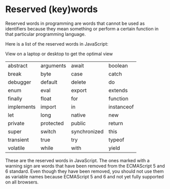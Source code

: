 
# Reserved (key)words

Reserved words in programming are words that cannot be used as identifiers because they mean something or perform a certain function in that particular programming language.

Here is a list of the reserved words in JavaScript:

<Callout type="info">
  View on a laptop or desktop to get the optimal view
</Callout>

|   |   |   |   | 
|---|---|---|---|
| <Callout type="error">abstract</Callout> | arguments | await | <Callout type="error">boolean</Callout>  | 
| break | <Callout type="error">byte</Callout>  | case | catch | <Callout type="error">char</Callout>  | class | const | continue | 
| debugger | default | delete | do | <Callout type="error">double</Callout>  | else | 
| enum | eval | export | extends | false | <Callout type="error">final</Callout>  | 
| finally | <Callout type="error">float</Callout>  | for | function | goto | if | 
| implements | import | in | instanceof | <Callout type="error">int</Callout>  | interfaces | 
| let | <Callout type="error">long</Callout>  | <Callout type="error">native</Callout>  | new | null | package | 
| private | protected | public | return | <Callout type="error">short</Callout>  | static | 
| super | switch | <Callout type="error">synchronized</Callout>  | this | throw | <Callout type="error">throws</Callout>  | 
| <Callout type="error">transient</Callout>  | true | try | typeof | var | void | 
| <Callout type="error">volatile</Callout>  | while | with | yield | 

These are the reserved words in JavaScript. The ones marked with a warning sign are words that have been removed from the ECMAScript 5 and 6 standard. Even though they have been removed, you should not use them as variable names because ECMAScript 5 and 6 and not yet fully supported on all browsers.